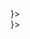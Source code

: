
<div className="custom-card-group decor-animation-trigger">
  <div className="custom-card-group__third collapse-on-mobile">
    <CustomCard title="APIs" theme="dark" decorator content={<OvalDecor />}></CustomCard>
  </div>
  <div>
    <div className="custom-card-group__half-height">
      <div className="custom-card-group__flex-helper">
        <CustomCard
          title="Channel API"
          href={withPrefix('/channel-api-getting-started')}
          theme="dark"
          content="Control IBM Video Streaming organizations, accounts, channels and videos. Build a full white-label streaming platform or create multiple channels under a single account."
        ></CustomCard>
      </div>
      <div className="custom-card-group__flex-helper">
        <CustomCard
          title="Viewer Authentication API"
          href={withPrefix('/viewer-authentication-api-getting-started')}
          theme="dark"
          content="Connect IBM Video Streaming to your own user database or directory information service and manage access control using your existing security tools for both live and recorded content."
        ></CustomCard>
      </div>
    </div>
    <div className="custom-card-group__half-height">
      <div className="custom-card-group__flex-helper">
        <CustomCard
          title="Player API"
          href={withPrefix('/player-api-getting-started')}
          theme="dark"
          content="Manage the features of the IBM Video Streaming player and customize its layout, while maintaining a continuous, interactive data connection with the IBM Video Streaming backend."
        ></CustomCard>
      </div>
      <div className="custom-card-group__flex-helper">
        <CustomCard
          title="Analytics API"
          href={withPrefix('/analytics-api-getting-started')}
          theme="dark"
          content="Tap into the engagement and telemetry data of IBM Video Streaming. Create filters for live and VOD (video-on-demand) un-sampled data and get a customized data feed for further processing."
        ></CustomCard>
      </div>
    </div>
  </div>
</div>

<div className="custom-card-group decor-animation-trigger">
  <div className="custom-card-group__third collapse-on-mobile">
    <CustomCard title="SDKs" theme="dark" decorator content={<RectangleDecor />}></CustomCard>
  </div>
  <div className="custom-card-group__third">
    <CustomCard
      title="Broadcaster SDK"
      href={withPrefix('/broadcaster-sdk')}
      theme="dark"
      content="Broadcaster SDKs for macOS, iOS and Android enable enterprises to create their custom and personalized mobile broadcasting solution."
    ></CustomCard>
  </div>
  <div className="custom-card-group__third">
    <CustomCard
      title="Player SDK"
      href={withPrefix('/player-sdk')}
      theme="dark"
      content="Player SDKs for iOS, Android and tvOS, that allow application developers and publishers to seamlessly integrate live and recorded video feeds into a fully customized app experience."
    ></CustomCard>
  </div>
</div>
